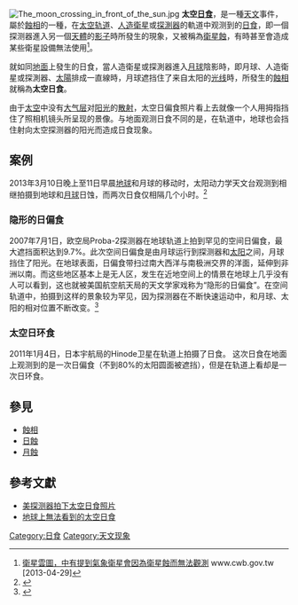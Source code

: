 [[File:The_moon_crossing_in_front_of_the_sun.jpg|thumb]]
'''太空[[日食|日食]]'''，是一種[[天文|天文]]事件，屬於[[食_(天文現象)|蝕相]]的一種，在[[太空|太空]][[轨道|轨道]]、[[人造衛星|人造衛星]]或[[探測器|探測器]]的軌道中观测到的[[日食|日食]]，即一個探测器進入另一個[[天體|天體]]的[[影子|影子]]時所發生的現象，又被稱為[[衛星蝕|衛星蝕]]，有時甚至會造成某些衛星設備無法使用<ref>[http://www.cwb.gov.tw/V7/observe/satellite/Sat_EA.htm 衛星雲圖，中有提到氣象衛星會因為衛星蝕而無法觀測] {{Wayback|url=http://www.cwb.gov.tw/V7/observe/satellite/Sat_EA.htm |date=20130316210840 }} www.cwb.gov.tw [2013-04-29]</ref>。

就如同[[地面|地面]]上發生的日食，當人造衛星或探測器進入[[月球|月球]]陰影時，即月球、人造衛星或探測器、[[太陽|太陽]]排成一直線時，月球遮挡住了来自太阳的[[光线|光线]]時，所發生的[[食_(天文現象)|蝕相]]就稱為'''太空日食'''。

由于[[太空|太空]]中没有[[大气层|大气层]]对[[阳光|阳光]]的[[散射|散射]]，太空日偏食照片看上去就像一个人用拇指挡住了照相机镜头所呈现的景像。与地面观测日食不同的是，在轨道中，地球也会挡住射向太空探测器的阳光而造成日食现象。
== 案例 ==
2013年3月10日晚上至11日早晨[[地球|地球]]和月球的移动时，太阳动力学天文台观测到相继拍摄到地球和[[月球|月球]]日蚀，而两次日食仅相隔几个小时。<ref>{{cite web | url=http://www.yangtse.com/system/2013/03/14/016553876.shtml | title=太阳动力学天文台相继拍摄到地球和月球日蚀 | publisher=yangtse.com | accessdate=2013-04-29 | date=2013-03-14 | deadurl=yes | archiveurl=https://web.archive.org/web/20130623012525/http://www.yangtse.com/system/2013/03/14/016553876.shtml | archivedate=2013-06-23 }}</ref>
=== 隐形的日偏食 ===
2007年7月1日，欧空局Proba-2探测器在地球轨道上拍到罕见的空间日偏食，最大遮挡面积达到9.7%。此次空间日偏食是由月球运行到探测器和[[太阳|太阳]]之间，月球挡住了阳光。在地球表面，日偏食带扫过南大西洋与南极洲交界的洋面，延伸到非洲以南。而这些地区基本上是无人区，发生在近地空间上的情景在地球上几乎没有人可以看到，这也就被美国航空航天局的天文学家戏称为“隐形的日偏食”。在空间轨道中，拍摄到这样的景象较为罕见，因为探测器在不断快速运动中，和月球、太阳的相对位置不断改变。<ref>{{cite web | url=http://news.xinhuanet.com/tech/2011-07/05/c_121624462_2.htm | title=欧洲观测到罕见"隐形"日偏食 月亮"吃"太阳 | publisher=news.xinhuanet.com | accessdate=2013-04-29|date = 2011-07-05 }}</ref>
=== 太空日环食 ===
2011年1月4日，日本宇航局的Hinode卫星在轨道上拍摄了日食。
这次日食在地面上观测到的是一次日偏食（不到80%的太阳圆面被遮挡），但是在轨道上看却是一次日环食。
== 參見 ==
*[[食_(天文現象)|蝕相]]
*[[日蝕|日蝕]]
*[[月蝕|月蝕]]

== 參考文獻 ==
<references/>
* [https://web.archive.org/web/20160304074332/http://news.anhuinews.com/system/2007/03/20/001694512.shtml 美探测器拍下太空日食照片]
* [http://www.chinareviewnews.com/doc/1003/3/1/7/100331725.html?coluid=61&kindid=1292&docid=100331725&mdate=0911123624 地球上無法看到的太空日食]
[[Category:日食|Category:日食]]
[[Category:天文现象|Category:天文现象]]